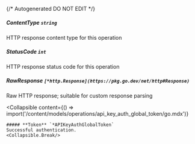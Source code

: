 {/* Autogenerated DO NOT EDIT  */}

##### **ContentType** `string`
HTTP response content type for this operation

##### **StatusCode** `int`
HTTP response status code for this operation

##### **RawResponse** `[*http.Response](https://pkg.go.dev/net/http#Response)`
Raw HTTP response; suitable for custom response parsing

<Collapsible
    content={() => import('/content/models/operations/api_key_auth_global_token/go.mdx')}
>
    ##### **Token** `*APIKeyAuthGlobalToken`
    Successful authentication.
    <Collapsible.Break/>
</Collapsible>

